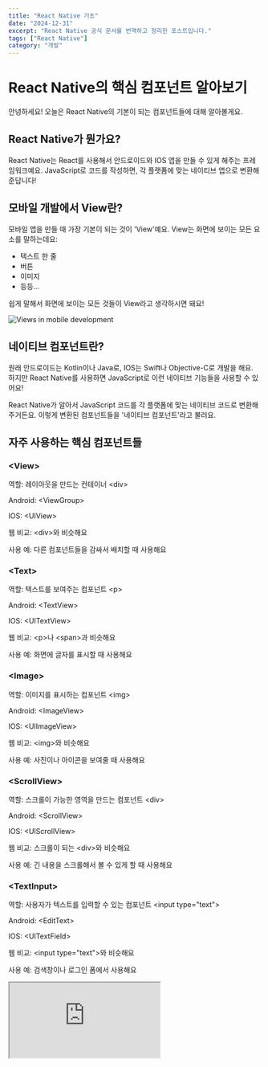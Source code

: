 ```yaml
---
title: "React Native 기초"
date: "2024-12-31"
excerpt: "React Native 공식 문서를 번역하고 정리한 포스트입니다."
tags: ["React Native"]
category: "개발"
---
```


# React Native의 핵심 컴포넌트 알아보기

안녕하세요! 오늘은 React Native의 기본이 되는 컴포넌트들에 대해 알아볼게요.

## React Native가 뭔가요?

React Native는 React를 사용해서 안드로이드와 IOS 앱을 만들 수 있게 해주는 프레임워크예요.
JavaScript로 코드를 작성하면, 각 플랫폼에 맞는 네이티브 앱으로 변환해준답니다!

## 모바일 개발에서 View란?

모바일 앱을 만들 때 가장 기본이 되는 것이 'View'예요. View는 화면에 보이는 모든 요소를 말하는데요:

- 텍스트 한 줄
- 버튼
- 이미지
- 등등...

쉽게 말해서 화면에 보이는 모든 것들이 View라고 생각하시면 돼요!

![Views in mobile development](https://reactnative.dev/docs/assets/diagram_IOS-android-views.svg)

## 네이티브 컴포넌트란?

원래 안드로이드는 Kotlin이나 Java로, IOS는 Swift나 Objective-C로 개발을 해요.
하지만 React Native를 사용하면 JavaScript로 이런 네이티브 기능들을 사용할 수 있어요!

React Native가 알아서 JavaScript 코드를 각 플랫폼에 맞는 네이티브 코드로 변환해주거든요.
이렇게 변환된 컴포넌트들을 '네이티브 컴포넌트'라고 불러요.

## 자주 사용하는 핵심 컴포넌트들

### &lt;View&gt;

역할: 레이아웃을 만드는 컨테이너 &lt;div&gt;

Android: &lt;ViewGroup&gt;

IOS: &lt;UIView&gt;

웹 비교: &lt;div&gt;와 비슷해요

사용 예: 다른 컴포넌트들을 감싸서 배치할 때 사용해요

### &lt;Text&gt;

역할: 텍스트를 보여주는 컴포넌트 &lt;p&gt;

Android: &lt;TextView&gt;

IOS: &lt;UITextView&gt;

웹 비교: &lt;p&gt;나 &lt;span&gt;과 비슷해요

사용 예: 화면에 글자를 표시할 때 사용해요

### &lt;Image&gt;

역할: 이미지를 표시하는 컴포넌트 &lt;img&gt;

Android: &lt;ImageView&gt;

IOS: &lt;UIImageView&gt;

웹 비교: &lt;img&gt;와 비슷해요

사용 예: 사진이나 아이콘을 보여줄 때 사용해요

### &lt;ScrollView&gt;

역할: 스크롤이 가능한 영역을 만드는 컴포넌트 &lt;div&gt;

Android: &lt;ScrollView&gt;

IOS: &lt;UIScrollView&gt;

웹 비교: 스크롤이 되는 &lt;div&gt;와 비슷해요

사용 예: 긴 내용을 스크롤해서 볼 수 있게 할 때 사용해요

### &lt;TextInput&gt;

역할: 사용자가 텍스트를 입력할 수 있는 컴포넌트 &lt;input type="text"&gt;

Android: &lt;EditText&gt;

IOS: &lt;UITextField&gt;

웹 비교: &lt;input type="text"&gt;와 비슷해요

사용 예: 검색창이나 로그인 폼에서 사용해요

<iframe
	src="https://snack.expo.dev/embedded/uisnnAA61TV2fRrZPvY8G"
	style={{
		width: "100%",
		height: "500px",
		border: "1px solid #ddd",
		borderRadius: "4px",
		overflow: "hidden",
	}}
/>

## React의 기본 개념 이해하기

React Native는 React를 기반으로 동작하기 때문에, React의 핵심 개념들을 이해하는 것이 중요해요.
주요 개념들을 하나씩 살펴볼게요:

### 첫 번째 컴포넌트 만들기

간단한 Cat 컴포넌트를 만들어볼까요?

<iframe
	src="https://snack.expo.dev/embedded/Kdt4Cz5Y-TX7TAiuXOpOL"
	style={{
		width: "100%",
		height: "500px",
		border: "1px solid #ddd",
		borderRadius: "4px",
		overflow: "hidden",
	}}
/>

### JSX 이해하기

React와 React Native는 JSX라는 특별한 문법을 사용해요. JSX는 JavaScript 안에서 UI 요소를 표현할 수 있게 해주죠.
예를 들어, 변수를 사용할 수도 있어요:

<iframe
	src="https://snack.expo.dev/embedded/hvs1fWh0NVB1VCpMPZyAt"
	style={{
		width: "100%",
		height: "500px",
		border: "1px solid #ddd",
		borderRadius: "4px",
		overflow: "hidden",
	}}
/>

### Props 사용하기

Props는 컴포넌트를 커스터마이징할 때 사용해요. 마치 함수의 매개변수처럼요:

<iframe
	src="https://snack.expo.dev/embedded/xCR1C7d2pv33eXvcSQv8E"
	style={{
		width: "100%",
		height: "500px",
		border: "1px solid #ddd",
		borderRadius: "4px",
		overflow: "hidden",
	}}
/>

### State 다루기

State는 컴포넌트의 데이터를 관리할 때 사용해요. 시간에 따라 변하는 데이터를 다룰 때 특히 유용하죠.

<iframe
	src="https://snack.expo.dev/embedded/RSVPvDMFixKV-nJzIfj32"
	style={{
		width: "100%",
		height: "500px",
		border: "1px solid #ddd",
		borderRadius: "4px",
		overflow: "hidden",
	}}
/>

### 알아두면 좋은 점

- Props는 컴포넌트의 설정값으로 생각하면 돼요
- State는 컴포넌트의 내부 데이터로 생각하면 돼요
- JSX에서 JavaScript 표현식은 중괄호 <code>{`{}`}</code>로 감싸서 사용해요
- 스타일 객체를 전달할 때는 이중 중괄호 <code>{`{{}}`}</code>를 사용해요

## TextInput으로 사용자 입력 다루기

TextInput은 사용자가 텍스트를 입력할 수 있게 해주는 핵심 컴포넌트예요. 주요 기능들을 살펴볼까요?

### 주요 Props

- **onChangeText**: 텍스트가 변경될 때마다 호출되는 함수예요
- **onSubmitEditing**: 텍스트 입력이 완료되고 제출될 때 호출되는 함수예요

### 예시로 배워보기

간단한 번역기를 만들어볼게요. 사용자가 입력하는 모든 단어를 피자 이모지(🍕)로 변환하는 재미있는 예제예요!

<iframe
	src="https://snack.expo.dev/embedded/epup_sU8I-SF0oEPRUOit"
	style={{
		width: "100%",
		height: "500px",
		border: "1px solid #ddd",
		borderRadius: "4px",
		overflow: "hidden",
	}}
/>

### TextInput 활용 팁

- 사용자가 입력하는 동안 실시간으로 텍스트를 검증할 수 있어요
- 입력값을 state로 관리하면 시간에 따라 변하는 값을 쉽게 다룰 수 있어요
- 다양한 키보드 타입을 지원해요 (이메일, 숫자, 전화번호 등)
- 비밀번호 입력처럼 텍스트를 숨길 수도 있어요

### 자주 사용하는 Props

- **placeholder**: 입력 전에 보여줄 안내 텍스트
- **value**: 입력 필드에 표시될 값
- **secureTextEntry**: 비밀번호처럼 텍스트를 숨길지 여부
- **keyboardType**: 키보드 종류 (default, numeric, email-address 등)
- **multiline**: 여러 줄 입력 가능 여부

TextInput은 사용자와 상호작용하는 가장 기본적인 방법 중 하나예요. 다음에는 다른 종류의 입력과 터치 이벤트를 다루는 방법에 대해 알아볼게요!

---

> 참고: 이 글은 [React Native 공식 문서](https://reactnative.dev/docs/intro-react-native-components)를 기반으로 작성되었습니다.
